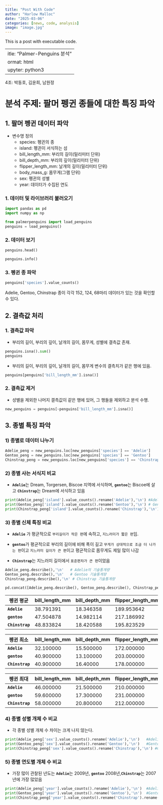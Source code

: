 ```yaml
---
title: "Post With Code"
author: "Harlow Malloc"
date: "2025-03-06"
categories: [news, code, analysis]
image: "image.jpg"
---
```


This is a post with executable code.

 ---
title: "Palmer-Penguins 분석"
format: html
jupyter: python3
---
4조: 박동호, 김윤희, 남원정

# 분석 주제: 팔머 펭귄 종들에 대한 특징 파악

## 1. 팔머 펭귄 데이터 파악
- 변수명 정의
    - species: 펭귄의 종
    - island: 펭귄이 서식하는 섬
    - bill_length_mm: 부리의 길이(밀리미터 단위)
    - bill_depth_mm: 부리의 깊이(밀리미터 단위)
    - flipper_length_mm: 날개의 길이(밀리미터 단위)
    - body_mass_g: 몸무게(그램 단위)
    - sex: 펭귄의 성별
    - year: 데이터가 수집된 연도

### 1. 데이터 및 라이브러리 불러오기

```python
import pandas as pd
import numpy as np

from palmerpenguins import load_penguins
penguins = load_penguins()
```

### 2. 데이터 보기
```python
penguins.head()
```

```python
penguins.info()
```

### 3. 펭귄 종 파악
```python
penguins['species'].value_counts()
```

Adelie, Gentoo, Chinstrap 종이 각각 152, 124, 68마리 데이터가 있는 것을 확인할 수 있다.

## 2.  결측값 처리
### 1. 결측값 파악
- 부리의 길이, 부리의 깊이, 날개의 길이, 몸무게, 성별에 결측값 존재.
```python
penguins.isna().sum()
penguins
```

- 부리의 길이, 부리의 깊이, 날개의 길이, 몸무게 변수의 결측치가 같은 행에 있음.
```python
penguins[penguins['bill_length_mm'].isna()]
```



### 2. 결측값 제거

- 성별을 제외한 나머지 결측값이 같은 행에 있어, 그 행들을 제외하고 분석 수행.
```python
new_penguins = penguins[~penguins['bill_length_mm'].isna()]
```

## 3. 종별 특징 파악
### 1) 종별로 데이터 나누기 

```python
Adelie_peng = new_penguins.loc[new_penguins['species'] == 'Adelie']
Gentoo_peng = new_penguins.loc[new_penguins['species'] == 'Gentoo']
Chinstrap_peng = new_penguins.loc[new_penguins['species'] == 'Chinstrap']
```

### 2) 종별 사는 서식지 비교

-   **`Adelie`**는 Dream, Torgersen, Biscoe 지역에 서식하며, **`gentoo`**는 Biscoe에 살고 **`Chinstrap`**는 Dream에 서식하고 있음
```python
print(Adelie_peng['island'].value_counts().rename('Adelie'),'\n') #Adelie의 사는 지역 
print(Gentoo_peng['island'].value_counts().rename('Gentoo'),'\n') # Gentoo의 사는 지역
print(Chinstrap_peng['island'].value_counts().rename('Chinstrap'),'\n') # Chinstrap의 사는 지역
```

### 3) 종별 신체 특징 비교
- **`Adelie`** 가 평균적으로 `부리길이가 작은 편`에 속하고, `지느러미가 짧은 편`임.
-   **`gentoo`**가 평균적으로 부리의 길이에 비해 폭이 길고 `무게가 상대적으로 조금 더 나가는 편`이고 `지느러미 길이가 큰 편`이고 평균적으로 몸무게도 제일 많이 나감

-   **`Chinstrap`**는 지느러미 길이에서 `표준편차가 큰 편`이었음

```python
Adelie_peng.describe(),'\n'   # Adelie의 기술통계량
Gentoo_peng.describe(),'\n'   # Gentoo 기술통계량
Chinstrap_peng.describe(),'\n' # Chinstrap 기술통계량

pd.concat([Adelie_peng.describe(), Gentoo_peng.describe(), Chinstrap_peng.describe()],keys=['Adelie','Gentoo','Chinstrap'])

```

| 펭귄 평균       | bill_length_mm | bill_depth_mm  | flipper_length_mm | body_mass_g |
|-----------------|----------------|----------------|-------------------|-------------|
| **`Adelie`**    | 38.791391      | 18.346358      | 189.953642        | 3700.662252 |
| **`gentoo`**    | 47.504878      | 14.982114      | 217.186992        | 5076.016260 |
| **`Chinstrap`** | 48.833824      | 18.420588      | 195.823529        | 3733.088235 |

| 펭귄 최소       | bill_length_mm | bill_depth_mm | flipper_length_mm | body_mass_g |
|-----------------|----------------|---------------|-------------------|-------------|
| **`Adelie`**    | 32.100000      | 15.500000     | 172.000000        | 2850.000000 |
| **`gentoo`**    | 40.900000      | 13.100000     | 203.000000        | 3950.000000 |
| **`Chinstrap`** | 40.900000      | 16.40000      | 178.000000        | 2700.00000  |

| 펭귄 최대       | bill_length_mm | bill_depth_mm | flipper_length_mm | body_mass_g |
|-----------------|----------------|---------------|-------------------|-------------|
| **`Adelie`**    | 46.000000      | 21.500000     | 210.000000        | 4775.000000 |
| **`gentoo`**    | 59.600000      | 17.300000     | 231.000000        | 6300.000000 |
| **`Chinstrap`** | 58.000000      | 20.800000     | 212.000000        | 4800.000000 |




### 4) 종별 성별 개체 수 비교
- 각 종별 성별 개체 수 차이는 크게 나지 않는다. 
```python
print(Adelie_peng['sex'].value_counts().rename('Adelie'),'\n')   #Adelie의 성별 개체 수
print(Gentoo_peng['sex'].value_counts().rename('Gentoo'),'\n')   #Gentoo 성별 개체 수
print(Chinstrap_peng['sex'].value_counts().rename('Chinstrap'),'\n') #Chinstrap 성별 개체 수

```

### 5) 종별 연도별 개체 수 비교
-   가장 많이 관찰된 년도는 **`Adelie`**는 2009년, **`gentoo`** 2008년,**`Chinstrap`**는 2007년에 가장 많았음
```python
print(Adelie_peng['year'].value_counts().rename('Adelie'),'\n')  #Adelie의 연도별 개체수
print(Gentoo_peng['year'].value_counts().rename('Gentoo'),'\n')  #Gentoo의 연도별 개체수
print(Chinstrap_peng['year'].value_counts().rename('Chinstrap').rename('Chinstrap'),'\n') #Chinstrap의 연도별 개체수
```